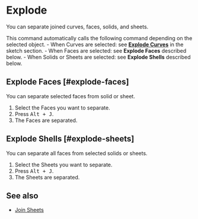 
# Explode

<Reference shortcut="Alt + J" command="Explode" button="" />

You can separate joined curves, faces, solids, and sheets.

This command automatically calls the following command depending on the selected object.
    - When Curves are selected: see [**Explode Curves**](../sketch/explode#explode-curve) in the sketch section.
    - When Faces are selected: see **Explode Faces** described below.
    - When Solids or Sheets are selected: see **Explode Shells** described below.

## Explode Faces [#explode-faces]

You can separate selected faces from solid or sheet.

1. Select the Faces you want to separate.
2. Press <kbd>Alt + J</kbd>.
3. The Faces are separated.

## Explode Shells [#explode-sheets]

You can separate all faces from selected solids or sheets.

1. Select the Sheets you want to separate.
2. Press <kbd>Alt + J</kbd>.
3. The Sheets are separated.

## See also
- [Join Sheets](../solid/join#join-sheets)








